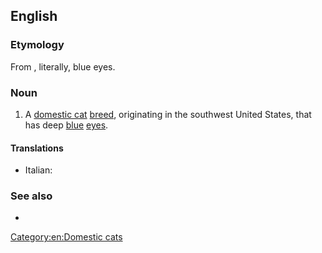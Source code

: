 ==English==

===Etymology===
From {{etyl|es|en}}, literally, blue eyes.

===Noun===
{{en-noun|head=[[ojo|Ojos]] [[azul|Azules]]|Ojos Azules}}

# A [[domestic cat]] [[breed]], originating in the southwest United States, that has deep [[blue]] [[eye]]s.

====Translations====
{{checktrans-top}}
* Italian: {{t-check|it|gatto Ojos Azules}}
{{trans-mid}}
{{trans-bottom}}

===See also===
* {{pedia|Ojos Azules}}

[[Category:en:Domestic cats]]
